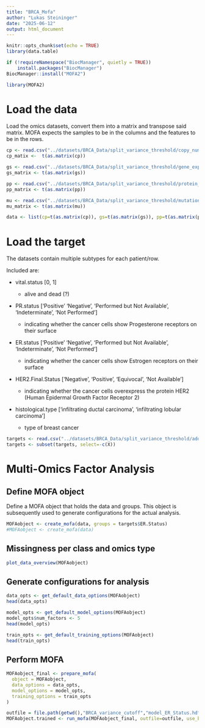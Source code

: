 ```yaml
---
title: "BRCA_Mofa"
author: "Lukas Steininger"
date: "2025-06-12"
output: html_document
---
```


```r
knitr::opts_chunk$set(echo = TRUE)
library(data.table)

if (!requireNamespace("BiocManager", quietly = TRUE))
    install.packages("BiocManager")
BiocManager::install("MOFA2")

library(MOFA2)
```

# Load the data

Load the omics datasets, convert them into a matrix and transpose said matrix. MOFA expects the samples to be in the columns and the features to be in the rows.

```r
cp <- read.csv("../datasets/BRCA_Data/split_variance_threshold/copy_number.csv", row.names = 1)
cp_matix <-  t(as.matrix(cp))

gs <- read.csv("../datasets/BRCA_Data/split_variance_threshold/gene_expression.csv", row.names = 1)
gs_matrix <- t(as.matrix(gs))

pp <- read.csv("../datasets/BRCA_Data/split_variance_threshold/protein_levels.csv", row.names = 1)
pp_matrix <- t(as.matrix(pp))

mu <- read.csv("../datasets/BRCA_Data/split_variance_threshold/mutation.csv", row.names = 1)
mu_matrix <- t(as.matrix(mu))

data <- list(cp=t(as.matrix(cp)), gs=t(as.matrix(gs)), pp=t(as.matrix(pp)))
```

# Load the target

The datasets contain multiple subtypes for each patient/row.

Included are:

-   vital.status [0, 1]

    -   alive and dead (?)

-   PR.status ['Positive' 'Negative', 'Performed but Not Available', 'Indeterminate', 'Not Performed']

    -   indicating whether the cancer cells show Progesterone receptors on their surface

-   ER.status ['Positive' 'Negative', 'Performed but Not Available', 'Indeterminate', 'Not Performed']

    -   indicating whether the cancer cells show Estrogen receptors on their surface

-   HER2.Final.Status ['Negative', 'Positive', 'Equivocal', 'Not Available']

    -   indicating whether the cancer cells overexpress the protein HER2 (Human Epidermal Growth Factor Receptor 2)

-   histological.type ['infiltrating ductal carcinoma', 'infiltrating lobular carcinoma']

    -   type of breast cancer

```r
targets <- read.csv("../datasets/BRCA_Data/split_variance_threshold/additional_info.csv")
targets <- subset(targets, select=-c(X))
```

# Multi-Omics Factor Analysis

## Define MOFA object

Define a MOFA object that holds the data and groups. This object is subsequently used to generate configurations for the actual analysis.

```r
MOFAobject <- create_mofa(data, groups = targets$ER.Status)
#MOFAobject <- create_mofa(data)

```

## Missingness per class and omics type

```r
plot_data_overview(MOFAobject)
```

## Generate configurations for analysis

```r
data_opts <- get_default_data_options(MOFAobject)
head(data_opts)
```

```r
model_opts <- get_default_model_options(MOFAobject)
model_opts$num_factors <- 5
head(model_opts)
```

```r
train_opts <- get_default_training_options(MOFAobject)
head(train_opts)
```

## Perform MOFA

```r
MOFAobject_final <- prepare_mofa(
  object = MOFAobject,
  data_options = data_opts,
  model_options = model_opts,
  training_options = train_opts
)

outfile = file.path(getwd(),"BRCA_variance_cutoff","model_ER_Status.hdf5")
MOFAobject.trained <- run_mofa(MOFAobject_final, outfile=outfile, use_basilisk = TRUE)
```
